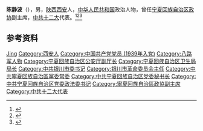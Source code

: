 '''陈静波'''（{{bd|1922年|9月28日|2012年|5月6日|catIdx=Chen}}），男，[[陕西|陕西]][[西安|西安]]人，[[中华人民共和国|中华人民共和国]]政治人物，曾任[[宁夏回族自治区政协|宁夏回族自治区政协]]副主席，[[中共十二大|中共十二大]]代表。<ref>{{Cite book|title=中华人民共和国职官志|author=何虎生, 李耀东, 向常福主编|publisher=中国社会出版社|year=2003|isbn=9787800883934|location=北京|pages=}}</ref><ref>{{cite book|title=宁夏百科全书|author=《宁夏百科全书》编纂委员会编|publisher=[[宁夏人民出版社|宁夏人民出版社]]|year=1998|isbn=|location=|page=}}</ref><ref>{{cite web |title=陈静波同志逝世 |url=http://news.cntv.cn/20120508/101377.shtml |publisher=宁夏网-宁夏日报 |date=2012-05-08}}</ref>

== 参考资料 ==
{{reflist}}

{{中国人物小作品}}

{{Authority control}}
{{DEFAULTSORT:Chen陈}}
[[Category:陈姓|Jing]]
[[Category:西安人|Category:西安人]]
[[Category:中国共产党党员_(1939年入党)|Category:中国共产党党员 (1939年入党)]]
[[Category:八路军人物|Category:八路军人物]]
[[Category:宁夏回族自治区公安厅副厅长|Category:宁夏回族自治区公安厅副厅长]]
[[Category:宁夏回族自治区卫生局局长|Category:宁夏回族自治区卫生局局长]]
[[Category:中共银川市委书记|Category:中共银川市委书记]]
[[Category:银川市革命委员会主任|Category:银川市革命委员会主任]]
[[Category:中共寧夏回族自治區黨委常委|Category:中共寧夏回族自治區黨委常委]]
[[Category:中共宁夏回族自治区党委秘书长|Category:中共宁夏回族自治区党委秘书长]]
[[Category:中共宁夏回族自治区党委政法委书记|Category:中共宁夏回族自治区党委政法委书记]]
[[Category:寧夏回族自治區政協副主席|Category:寧夏回族自治區政協副主席]]
[[Category:中共十二大代表|Category:中共十二大代表]]